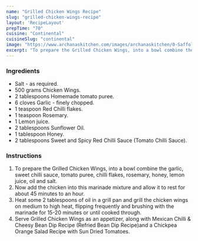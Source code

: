 ---
name: "Grilled Chicken Wings Recipe"
slug: "grilled-chicken-wings-recipe"
layout: 'RecipeLayout'
prepTime: "70"
cuisine: "Continental"
cuisineSlug: "continental"
image: "https://www.archanaskitchen.com/images/archanaskitchen/0-Saffola_FitFoodie/9-Grilled_Chicken_Wings_Recipe_Saffola_Oats_Fit_Foodie-1.jpg"
excerpt: "To prepare the Grilled Chicken Wings, into a bowl combine the garlic, sweet chilli sauce, tomato puree, chilli flakes, rosemary,  honey, lemon juice, oil and salt"
---

### Ingredients

- Salt - as required.
- 500 grams Chicken Wings.
- 2 tablespoons Homemade tomato puree.
- 6 cloves Garlic - finely chopped.
- 1 teaspoon Red Chilli flakes.
- 1 teaspoon Rosemary.
- 1 Lemon juice.
- 2 tablespoons Sunflower Oil.
- 1 tablespoon Honey.
- 2 tablespoons Sweet and Spicy Red Chilli Sauce (Tomato Chilli Sauce).

### Instructions

1. To prepare the Grilled Chicken Wings, into a bowl combine the garlic, sweet chilli sauce, tomato puree, chilli flakes, rosemary,  honey, lemon juice, oil and salt.
1. Now add the chicken into this marinade mixture and allow it to rest for about 45 minutes to an hour.
1. Heat some 2 tablespoons of oil in a grill pan and grill the chicken wings on medium to high heat, flipping frequently and brushing with the marinade for 15-20 minutes or until cooked through.
1. Serve Grilled Chicken Wings as an appetizer, along with Mexican Chilli & Cheesy Bean Dip Recipe (Refried Bean Dip Recipe)and a Chickpea Orange Salad Recipe with Sun Dried Tomatoes.
